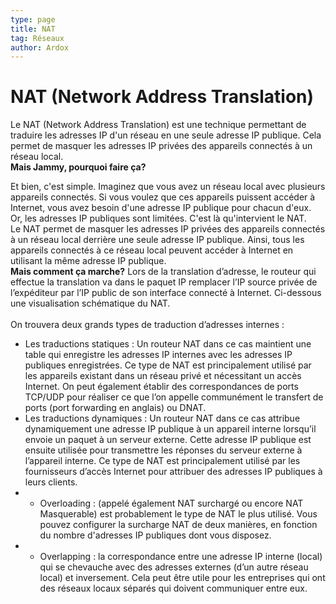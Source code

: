 ```yaml
---
type: page
title: NAT
tag: Réseaux
author: Ardox
---
```


# NAT (Network Address Translation)

Le NAT (Network Address Translation) est une technique permettant de traduire les adresses IP d'un réseau en une seule adresse IP publique. 
Cela permet de masquer les adresses IP privées des appareils connectés à un réseau local.
<br />
**Mais Jammy, pourquoi faire ça?**

Et bien, c'est simple. Imaginez que vous avez un réseau local avec plusieurs appareils connectés.
Si vous voulez que ces appareils puissent accéder à Internet, vous avez besoin d'une adresse IP publique pour chacun d'eux.
Or, les adresses IP publiques sont limitées. C'est là qu'intervient le NAT.
<br />
Le NAT permet de masquer les adresses IP privées des appareils connectés à un réseau local derrière une seule adresse IP publique.
Ainsi, tous les appareils connectés à ce réseau local peuvent accéder à Internet en utilisant la même adresse IP publique.
<br />
**Mais comment ça marche?**
Lors de la translation d’adresse, le routeur qui effectue la translation va dans le paquet IP remplacer l’IP source privée
de l’expéditeur par l’IP public de son interface connecté à Internet. Ci-dessous une visualisation schématique du NAT.
<br />
<Diagram src="/reseaux/NAT.png" />
<br />
On trouvera deux grands types de traduction d’adresses internes :
- Les traductions statiques : Un routeur NAT dans ce cas maintient une table qui enregistre les adresses IP internes avec
les adresses IP publiques enregistrées. Ce type de NAT est principalement utilisé par les appareils existant dans un
réseau privé et nécessitant un accès Internet. On peut également établir des correspondances de ports TCP/UDP pour
réaliser ce que l’on appelle communément le transfert de ports (port forwarding en anglais) ou DNAT.
- Les traductions dynamiques : Un routeur NAT dans ce cas attribue dynamiquement une adresse IP publique à un appareil
interne lorsqu’il envoie un paquet à un serveur externe. Cette adresse IP publique est ensuite utilisée pour
transmettre les réponses du serveur externe à l’appareil interne. Ce type de NAT est principalement utilisé par les
fournisseurs d’accès Internet pour attribuer des adresses IP publiques à leurs clients.
- - Overloading : (appelé également NAT surchargé ou encore NAT Masquerable) est probablement le type de NAT le
plus utilisé. Vous pouvez configurer la surcharge NAT de deux manières, en fonction du nombre d'adresses IP
publiques dont vous disposez.
- - Overlapping : la correspondance entre une adresse IP interne (local) qui se chevauche avec des adresses externes
(d’un autre réseau local) et inversement. Cela peut être utile pour les entreprises qui ont des réseaux locaux
séparés qui doivent communiquer entre eux.
<br />
